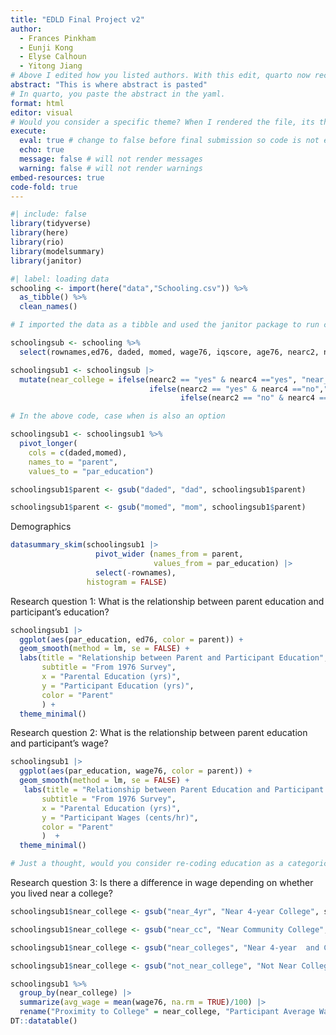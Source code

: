 ```yaml
---
title: "EDLD Final Project v2"
author: 
  - Frances Pinkham 
  - Eunji Kong 
  - Elyse Calhoun 
  - Yitong Jiang
# Above I edited how you listed authors. With this edit, quarto now recognizes that there are multiple authors. Previously, as written, quarto recognized one author whose name was everything inside the quotes.
abstract: "This is where abstract is pasted" 
# In quarto, you paste the abstract in the yaml. 
format: html
editor: visual
# Would you consider a specific theme? When I rendered the file, its theme was a bit off, not sure if it is by design. 
execute: 
  eval: true # change to false before final submission so code is not evaluated; leave as true for now 
  echo: true
  message: false # will not render messages
  warning: false # will not render warnings 
embed-resources: true
code-fold: true
---
```


```r
#| include: false
library(tidyverse)
library(here)
library(rio)
library(modelsummary)
library(janitor)
```

```r
#| label: loading data 
schooling <- import(here("data","Schooling.csv")) %>% 
  as_tibble() %>% 
  clean_names()

# I imported the data as a tibble and used the janitor package to run clean names. Upon closer examination, these two functions did not change much from your dataset. 
```

```r
schoolingsub <- schooling %>%
  select(rownames,ed76, daded, momed, wage76, iqscore, age76, nearc2, nearc4)

```

```r
schoolingsub1 <- schoolingsub |> 
  mutate(near_college = ifelse(nearc2 == "yes" & nearc4 =="yes", "near_colleges", 
                               ifelse(nearc2 == "yes" & nearc4 =="no","near_cc", 
                                      ifelse(nearc2 == "no" & nearc4 =="yes","near_4yr", "not_near_college")))) 

# In the above code, case when is also an option 
```

```r
schoolingsub1 <- schoolingsub1 %>%
  pivot_longer(
    cols = c(daded,momed),
    names_to = "parent",
    values_to = "par_education")

schoolingsub1$parent <- gsub("daded", "dad", schoolingsub1$parent)

schoolingsub1$parent <- gsub("momed", "mom", schoolingsub1$parent)
```

Demographics

```r
datasummary_skim(schoolingsub1 |> 
                   pivot_wider (names_from = parent,
                                values_from = par_education) |> 
                   select(-rownames),
                 histogram = FALSE)
```

Research question 1: What is the relationship between parent education and participant's education?

```r
schoolingsub1 |> 
  ggplot(aes(par_education, ed76, color = parent)) +
  geom_smooth(method = lm, se = FALSE) +
  labs(title = "Relationship between Parent and Participant Education",
       subtitle = "From 1976 Survey",
       x = "Parental Education (yrs)",
       y = "Participant Education (yrs)",
       color = "Parent"
       ) + 
  theme_minimal() 

```

Research question 2: What is the relationship between parent education and participant's wage?

```r
schoolingsub1 |> 
  ggplot(aes(par_education, wage76, color = parent)) +
  geom_smooth(method = lm, se = FALSE) +
   labs(title = "Relationship between Parent Education and Participant Wages",
       subtitle = "From 1976 Survey",
       x = "Parental Education (yrs)",
       y = "Participant Wages (cents/hr)",
       color = "Parent"
       )  + 
  theme_minimal() 

# Just a thought, would you consider re-coding education as a categorical variable, i.e., less than high school, high school diploma, some college, bachelor's degree or some other variation. While looking at the data, I had a thought that a histogram might better display your data.  
```

Research question 3: Is there a difference in wage depending on whether you lived near a college?

```r
schoolingsub1$near_college <- gsub("near_4yr", "Near 4-year College", schoolingsub1$near_college)

schoolingsub1$near_college <- gsub("near_cc", "Near Community College", schoolingsub1$near_college)

schoolingsub1$near_college <- gsub("near_colleges", "Near 4-year  and Community College", schoolingsub1$near_college)

schoolingsub1$near_college <- gsub("not_near_college", "Not Near College", schoolingsub1$near_college)

schoolingsub1 %>%   
  group_by(near_college) |> 
  summarize(avg_wage = mean(wage76, na.rm = TRUE)/100) |>
  rename("Proximity to College" = near_college, "Participant Average Wage per Hour" = avg_wage) %>%
DT::datatable()
```
